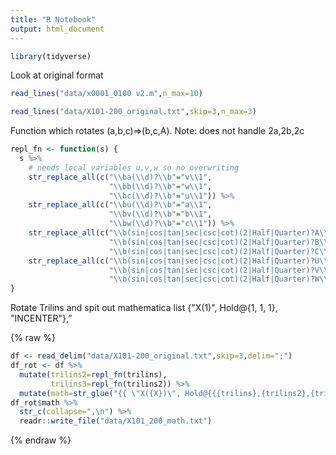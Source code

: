 ```yaml
---
title: "R Notebook"
output: html_document
---
```


```r
library(tidyverse)
```

Look at original format

```r
read_lines("data/x0001_0100 v2.m",n_max=10)
```

```r
read_lines("data/X101-200_original.txt",skip=3,n_max=3)
```

Function which rotates (a,b,c)=>(b,c,A). Note: does not handle 2a,2b,2c

```r
repl_fn <- function(s) {
  s %>%
    # needs local variables u,v,w so no overwriting
    str_replace_all(c("\\ba(\\d)?\\b"="v\\1",
                      "\\bb(\\d)?\\b"="w\\1",
                      "\\bc(\\d)?\\b"="u\\1")) %>%
    str_replace_all(c("\\bu(\\d)?\\b"="a\\1",
                      "\\bv(\\d)?\\b"="b\\1",
                      "\\bw(\\d)?\\b"="c\\1")) %>%
    str_replace_all(c("\\b(sin|cos|tan|sec|csc|cot)(2|Half|Quarter)?A\\b"="\\1\\2V",
                      "\\b(sin|cos|tan|sec|csc|cot)(2|Half|Quarter)?B\\b"="\\1\\2W",
                      "\\b(sin|cos|tan|sec|csc|cot)(2|Half|Quarter)?C\\b"="\\1\\2U")) %>%
    str_replace_all(c("\\b(sin|cos|tan|sec|csc|cot)(2|Half|Quarter)?U\\b"="\\1\\2A",
                      "\\b(sin|cos|tan|sec|csc|cot)(2|Half|Quarter)?V\\b"="\\1\\2B",
                      "\\b(sin|cos|tan|sec|csc|cot)(2|Half|Quarter)?W\\b"="\\1\\2C"))
}
```

Rotate Trilins and spit out mathematica list {\"X(1)\", Hold@{1, 1, 1}, \"INCENTER\"},"

{% raw %}
```r
df <- read_delim("data/X101-200_original.txt",skip=3,delim=";")
df_rot <- df %>%
  mutate(trilins2=repl_fn(trilins),
         trilins3=repl_fn(trilins2)) %>%
  mutate(math=str_glue("{{ \"X({X})\", Hold@{{{trilins},{trilins2},{trilins3}}},\"{name}\" }}"))
df_rot$math %>% 
  str_c(collapse=",\n") %>%
  readr::write_file("data/X101_200_math.txt")
```
{% endraw %}

